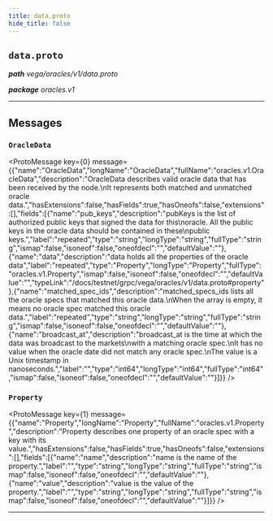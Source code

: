 ```yaml
---
title: data.proto
hide_title: false
---
```



## `data.proto`
_**path** vega/oracles/v1/data.proto_

_**package** oracles.v1_



---

## Messages


### `OracleData`
<ProtoMessage key={0} message={{"name":"OracleData","longName":"OracleData","fullName":"oracles.v1.OracleData","description":"OracleData describes valid oracle data that has been received by the node.\nIt represents both matched and unmatched oracle data.","hasExtensions":false,"hasFields":true,"hasOneofs":false,"extensions":[],"fields":[{"name":"pub_keys","description":"pubKeys is the list of authorized public keys that signed the data for this\noracle. All the public keys in the oracle data should be contained in these\npublic keys.","label":"repeated","type":"string","longType":"string","fullType":"string","ismap":false,"isoneof":false,"oneofdecl":"","defaultValue":""},{"name":"data","description":"data holds all the properties of the oracle data","label":"repeated","type":"Property","longType":"Property","fullType":"oracles.v1.Property","ismap":false,"isoneof":false,"oneofdecl":"","defaultValue":"","typeLink":"/docs/testnet/grpc/vega/oracles/v1/data.proto#property"},{"name":"matched_spec_ids","description":"matched_specs_ids lists all the oracle specs that matched this oracle data.\nWhen the array is empty, it means no oracle spec matched this oracle data.","label":"repeated","type":"string","longType":"string","fullType":"string","ismap":false,"isoneof":false,"oneofdecl":"","defaultValue":""},{"name":"broadcast_at","description":"broadcast_at is the time at which the data was broadcast to the markets\nwith a matching oracle spec.\nIt has no value when the oracle date did not match any oracle spec.\nThe value is a Unix timestamp in nanoseconds.","label":"","type":"int64","longType":"int64","fullType":"int64","ismap":false,"isoneof":false,"oneofdecl":"","defaultValue":""}]}} />


### `Property`
<ProtoMessage key={1} message={{"name":"Property","longName":"Property","fullName":"oracles.v1.Property","description":"Property describes one property of an oracle spec with a key with its value.","hasExtensions":false,"hasFields":true,"hasOneofs":false,"extensions":[],"fields":[{"name":"name","description":"name is the name of the property.","label":"","type":"string","longType":"string","fullType":"string","ismap":false,"isoneof":false,"oneofdecl":"","defaultValue":""},{"name":"value","description":"value is the value of the property.","label":"","type":"string","longType":"string","fullType":"string","ismap":false,"isoneof":false,"oneofdecl":"","defaultValue":""}]}} />

---


  